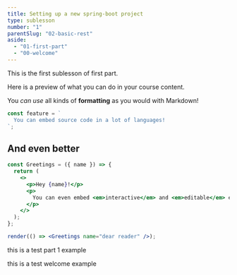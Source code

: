 ```yaml
---
title: Setting up a new spring-boot project
type: sublesson
number: "1"
parentSlug: "02-basic-rest"
aside:
  - "01-first-part"
  - "00-welcome"
---
```


This is the first sublesson of first part.

Here is a preview of what you can do in your course content.

You _can use_ all kinds of **formatting** as you would with Markdown!

```jsx
const feature = `
  You can embed source code in a lot of languages!
`;
```

## And even better

```jsx live
const Greetings = ({ name }) => {
  return (
    <>
      <p>Hey {name}!</p>
      <p>
        You can even embed <em>interactive</em> and <em>editable</em> examples!
      </p>
    </>
  );
};

render(() => <Greetings name="dear reader" />);
```

this is a test <AsideLink slug="01-first-part">part 1</AsideLink> example

this is a test <AsideLink slug="00-welcome">welcome</AsideLink> example
